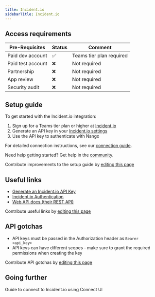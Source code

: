 ```yaml
---
title: Incident.io
sidebarTitle: Incident.io
---
```



<Overview />
<PreBuiltTooling />
<PreBuiltUseCases />

## Access requirements
| Pre-Requisites | Status | Comment|
| - | - | - |
| Paid dev account | ✅ | Teams tier plan required |
| Paid test account | ❌ | Not required |
| Partnership | ❌ | Not required |
| App review | ❌ | Not required |
| Security audit | ❌ | Not required |


## Setup guide

To get started with the Incident.io integration:

1. Sign up for a Teams tier plan or higher at [Incident.io](https://incident.io)
2. Generate an API key in your [Incident.io settings](https://app.incident.io/settings/api-keys)
3. Use the API key to authenticate with Nango

For detailed connection instructions, see our [connection guide](/integrations/all/incident-io/connect).

<Tip>Need help getting started? Get help in the [community](https://nango.dev/slack).</Tip>

<Note>Contribute improvements to the setup guide by [editing this page](https://github.com/nangohq/nango/tree/master/docs/integrations/all/incident-io.mdx)</Note>


## Useful links

-   [Generate an Incident.io API Key](https://app.incident.io/settings/api-keys)
-   [Incident.io Authentication](https://api-docs.incident.io/#section/Making-requests/Authentication)
-   [Web API docs (their REST API)](https://api-docs.incident.io/tag/Actions-V1)


<Note>Contribute useful links by [editing this page](https://github.com/nangohq/nango/tree/master/docs/integrations/all/incident-io.mdx)</Note>

## API gotchas

- API keys must be passed in the Authorization header as `Bearer <api_key>`
- API keys can have different scopes - make sure to grant the required permissions when creating the key

<Note>Contribute API gotchas by [editing this page](https://github.com/nangohq/nango/tree/master/docs/integrations/all/incident-io.mdx)</Note>

## Going further

<Card title="Connect to Incident.io with an API Key" icon="link" href="/integrations/all/incident-io/connect" horizontal>
  Guide to connect to Incident.io using Connect UI
</Card>
